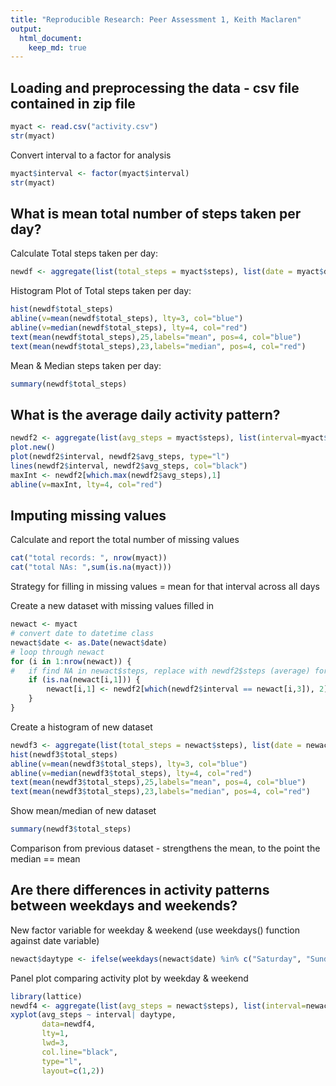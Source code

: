 ```yaml
---
title: "Reproducible Research: Peer Assessment 1, Keith Maclaren"
output: 
  html_document:
    keep_md: true
---
```



## Loading and preprocessing the data - csv file contained in zip file
```r
myact <- read.csv("activity.csv")
str(myact)
```
Convert interval to a factor for analysis
```r
myact$interval <- factor(myact$interval)
str(myact)
```
## What is mean total number of steps taken per day?
Calculate Total steps taken per day:
```r
newdf <- aggregate(list(total_steps = myact$steps), list(date = myact$date), sum, na.rm=TRUE)
```
Histogram Plot of Total steps taken per day:
```r
hist(newdf$total_steps)
abline(v=mean(newdf$total_steps), lty=3, col="blue")                   # draw a blue line thru the mean  
abline(v=median(newdf$total_steps), lty=4, col="red")                  # draw a red line thru the median  
text(mean(newdf$total_steps),25,labels="mean", pos=4, col="blue")       
text(mean(newdf$total_steps),23,labels="median", pos=4, col="red")  
```

Mean & Median steps taken per day:
```r
summary(newdf$total_steps)
```


## What is the average daily activity pattern?
```r
newdf2 <- aggregate(list(avg_steps = myact$steps), list(interval=myact$interval), mean, na.rm=TRUE)
plot.new()
plot(newdf2$interval, newdf2$avg_steps, type="l")
lines(newdf2$interval, newdf2$avg_steps, col="black")
maxInt <- newdf2[which.max(newdf2$avg_steps),1]
abline(v=maxInt, lty=4, col="red")
```

## Imputing missing values
Calculate and report the total number of missing values
```r
cat("total records: ", nrow(myact))
cat("total NAs: ",sum(is.na(myact)))
```
Strategy for filling in missing values = mean for that interval across all days

Create a new dataset with missing values filled in
```r
newact <- myact
# convert date to datetime class
newact$date <- as.Date(newact$date)
# loop through newact
for (i in 1:nrow(newact)) {
#   if find NA in newact$steps, replace with newdf2$steps (average) for matching interval
    if (is.na(newact[i,1])) {
        newact[i,1] <- newdf2[which(newdf2$interval == newact[i,3]), 2]
    }
}

```

Create a histogram of new dataset
```r
newdf3 <- aggregate(list(total_steps = newact$steps), list(date = newact$date), sum, na.rm=TRUE)
hist(newdf3$total_steps)
abline(v=mean(newdf3$total_steps), lty=3, col="blue")                   # draw a blue line thru the mean  
abline(v=median(newdf3$total_steps), lty=4, col="red")                  # draw a red line thru the median  
text(mean(newdf3$total_steps),25,labels="mean", pos=4, col="blue")       
text(mean(newdf3$total_steps),23,labels="median", pos=4, col="red")  
```

Show mean/median of new dataset
```r
summary(newdf3$total_steps)
```
Comparison from previous dataset
 - strengthens the mean, to the point the median == mean


## Are there differences in activity patterns between weekdays and weekends?

New factor variable for weekday & weekend (use weekdays() function against date variable)
```r
newact$daytype <- ifelse(weekdays(newact$date) %in% c("Saturday", "Sunday"), "weekend", "weekday")
```
Panel plot comparing activity plot by weekday & weekend
```r
library(lattice)
newdf4 <- aggregate(list(avg_steps = newact$steps), list(interval=newact$interval, daytype=newact$daytype), mean, na.rm=TRUE)
xyplot(avg_steps ~ interval| daytype,
       data=newdf4,
       lty=1,
       lwd=3,
       col.line="black",
       type="l",
       layout=c(1,2))

```